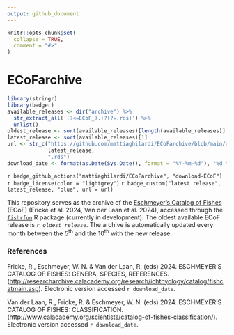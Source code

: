 ```yaml
---
output: github_document
---
```


<!-- README.md is generated from README.Rmd. Please edit that file -->

```r
knitr::opts_chunk$set(
  collapse = TRUE,
  comment = "#>"
)
```

# ECoFarchive
```r
library(stringr)
library(badger)
available_releases <- dir("archive") %>%
  str_extract_all('(?<=ECoF_).+?(?=.rds)') %>%
  unlist()
oldest_release <- sort(available_releases)[length(available_releases)]
latest_release <- sort(available_releases)[1]
url <- str_c("https://github.com/mattiaghilardi/ECoFarchive/blob/main/archive/ECoF_", 
             latest_release, 
             ".rds")
download_date <- format(as.Date(Sys.Date(), format = "%Y-%m-%d"), "%d %B %Y")
```

<!-- badges: start -->
`r badge_github_actions("mattiaghilardi/ECoFarchive", "download-ECoF")`
`r badge_license(color = "lightgrey")`
`r badge_custom("latest release", latest_release, "blue", url = url)`
<!-- badges: end -->

This repository serves as the archive of the [Eschmeyer's Catalog of Fishes](https://research.calacademy.org/research/ichthyology/catalog/fishcatmain.asp) (ECoF) (Fricke et al. 2024, Van der Laan et al. 2024), accessed through the [`fishrfun`](https://github.com/mattiaghilardi/fishrfun) R package (currently in development). The oldest available ECoF release is *`r oldest_release`*. The archive is automatically updated every month between the 5^th^ and the 10^th^ with the new release.

### References

Fricke, R., Eschmeyer, W. N. & Van der Laan, R. (eds) 2024.  ESCHMEYER'S CATALOG OF FISHES: GENERA, SPECIES, REFERENCES. (<http://researcharchive.calacademy.org/research/ichthyology/catalog/fishcatmain.asp>). Electronic version accessed `r download_date`.

Van der Laan, R., Fricke, R. & Eschmeyer, W. N. (eds) 2024.  ESCHMEYER'S CATALOG OF FISHES: CLASSIFICATION. (<http://www.calacademy.org/scientists/catalog-of-fishes-classification/>). Electronic version accessed `r download_date`. 
